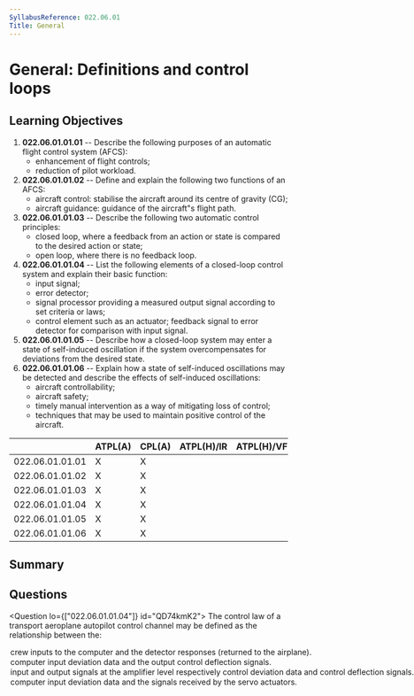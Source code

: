 ```yaml
---
SyllabusReference: 022.06.01
Title: General
---
```


# General: Definitions and control loops

## Learning Objectives

1. **022.06.01.01.01** -- Describe the following purposes of an automatic flight
   control system (AFCS):
   - enhancement of flight controls;
   - reduction of pilot workload.
2. **022.06.01.01.02** -- Define and explain the following two functions of an
   AFCS:
   - aircraft control: stabilise the aircraft around its centre of gravity (CG);
   - aircraft guidance: guidance of the aircraft"s flight path.
3. **022.06.01.01.03** -- Describe the following two automatic control
   principles:
   - closed loop, where a feedback from an action or state is compared to the
     desired action or state;
   - open loop, where there is no feedback loop.
4. **022.06.01.01.04** -- List the following elements of a closed-loop control
   system and explain their basic function:
   - input signal;
   - error detector;
   - signal processor providing a measured output signal according to set
     criteria or laws;
   - control element such as an actuator; feedback signal to error detector for
     comparison with input signal.
5. **022.06.01.01.05** -- Describe how a closed-loop system may enter a state of
   self-induced oscillation if the system overcompensates for deviations from
   the desired state.
6. **022.06.01.01.06** -- Explain how a state of self-induced oscillations may
   be detected and describe the effects of self-induced oscillations:
   - aircraft controllability;
   - aircraft safety;
   - timely manual intervention as a way of mitigating loss of control;
   - techniques that may be used to maintain positive control of the aircraft.

|                 | ATPL(A) | CPL(A) | ATPL(H)/IR | ATPL(H)/VFR | CPL(H) | IR  | CBIR(A) |
| --------------- | ------- | ------ | ---------- | ----------- | ------ | --- | ------- |
| 022.06.01.01.01 | X       | X      |            |             |        | X   |         |
| 022.06.01.01.02 | X       | X      |            |             |        | X   |         |
| 022.06.01.01.03 | X       | X      |            |             |        |     |         |
| 022.06.01.01.04 | X       | X      |            |             |        |     |         |
| 022.06.01.01.05 | X       | X      |            |             |        |     |         |
| 022.06.01.01.06 | X       | X      |            |             |        |     |         |

## Summary

## Questions

<Question lo={["022.06.01.01.04"]} id="QD74kmK2">
  <Text variant="oneCorrect">
    The control law of a transport aeroplane autopilot control channel may be
    defined as the relationship between the:
  </Text>
  <Option id="QD74kmK2-0">
    crew inputs to the computer and the detector responses (returned to the
    airplane).
  </Option>
  <Option id="QD74kmK2-1" correct>
    computer input deviation data and the output control deflection signals.
  </Option>
  <Option id="QD74kmK2-2">
    input and output signals at the amplifier level respectively control
    deviation data and control deflection signals.
  </Option>
  <Option id="QD74kmK2-3">
    computer input deviation data and the signals received by the servo
    actuators.
  </Option>
</Question>
